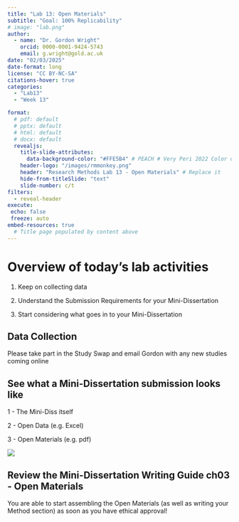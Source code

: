 ```yaml
---
title: "Lab 13: Open Materials"
subtitle: "Goal: 100% Replicability"
# image: "lab.png"
author: 
  - name: "Dr. Gordon Wright"
    orcid: 0000-0001-9424-5743
    email: g.wright@gold.ac.uk
date: "02/03/2025"
date-format: long
license: "CC BY-NC-SA"
citations-hover: true
categories: 
  - "Lab13"
  - "Week 13"

format: 
  # pdf: default
  # pptx: default
  # html: default
  # docx: default
  revealjs: 
    title-slide-attributes: 
      data-background-color: "#FFE5B4" # PEACH # Very Peri 2022 Color of the year
    header-logo: "/images/rmmonkey.png"
    header: "Research Methods Lab 13 - Open Materials" # Replace it
    hide-from-titleSlide: "text"
    slide-number: c/t
filters:
  - reveal-header
execute:
 echo: false
 freeze: auto
embed-resources: true
  # Title page populated by content above
---
```


# Overview of today's lab activities

1.  Keep on collecting data

2.  Understand the Submission Requirements for your Mini-Dissertation

3.  Start considering what goes in to your Mini-Dissertation

## Data Collection

Please take part in the Study Swap and email Gordon with any new studies
coming online

## See what a Mini-Dissertation submission looks like

1 - The Mini-Diss itself

2 - Open Data (e.g. Excel)

3 - Open Materials (e.g. pdf)

![](/content/MiniDissWriting/images/O6.png)

## Review the Mini-Dissertation Writing Guide ch03 - Open Materials

You are able to start assembling the Open Materials (as well as writing
your Method section) as soon as you have ethical approval!
